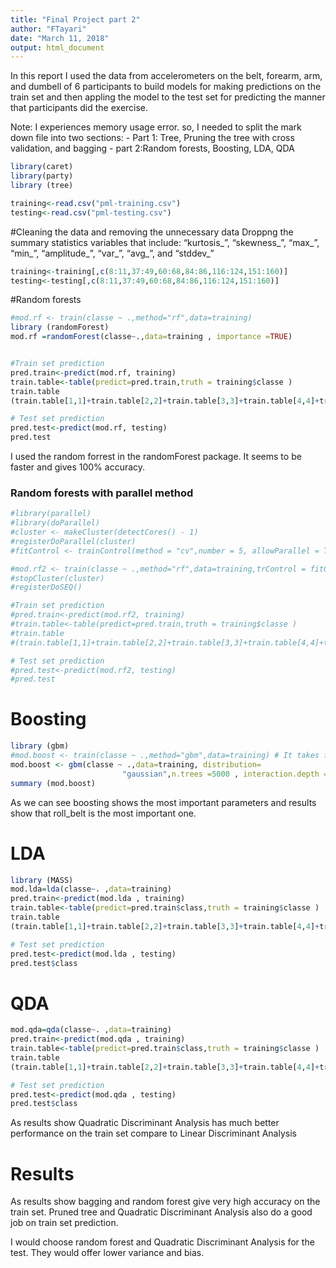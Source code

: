 ---
title: "Final Project part 2"
author: "FTayari"
date: "March 11, 2018"
output: html_document
---

In this report I used the data from accelerometers on the belt, forearm, arm, and dumbell of 6 participants to  build models for making predictions on the train set and then appling the model to the test set for predicting the manner that participants did the exercise.

Note: I experiences memory usage error. so, I needed to split the mark down file into two sections:
- Part 1: Tree, Pruning the tree with cross validation, and bagging
- part 2:Random forests, Boosting, LDA, QDA

```{r}
library(caret)
library(party)
library (tree)

training<-read.csv("pml-training.csv")
testing<-read.csv("pml-testing.csv")
```

#Cleaning the data and removing the unnecessary data
Droppng the summary statistics variables that include: 
"kurtosis_", "skewness_", "max_", "min_", "amplitude_", "var_", "avg_", and "stddev_" 

```{r}
training<-training[,c(8:11,37:49,60:68,84:86,116:124,151:160)]
testing<-testing[,c(8:11,37:49,60:68,84:86,116:124,151:160)]
```


#Random forests
```{r}
#mod.rf <- train(classe ~ .,method="rf",data=training)
library (randomForest)
mod.rf =randomForest(classe~.,data=training , importance =TRUE)


#Train set prediction
pred.train<-predict(mod.rf, training)
train.table<-table(predict=pred.train,truth = training$classe )
train.table
(train.table[1,1]+train.table[2,2]+train.table[3,3]+train.table[4,4]+train.table[5,5])/sum(train.table)

# Test set prediction
pred.test<-predict(mod.rf, testing)
pred.test

```
I used the random forrest in the randomForest package. It seems to be faster and gives 100% accuracy.

### Random forests with parallel method
```{R}
#library(parallel)
#library(doParallel)
#cluster <- makeCluster(detectCores() - 1)
#registerDoParallel(cluster)
#fitControl <- trainControl(method = "cv",number = 5, allowParallel = TRUE)

#mod.rf2 <- train(classe ~ .,method="rf",data=training,trControl = fitControl)
#stopCluster(cluster)
#registerDoSEQ()

#Train set prediction
#pred.train<-predict(mod.rf2, training)
#train.table<-table(predict=pred.train,truth = training$classe )
#train.table
#(train.table[1,1]+train.table[2,2]+train.table[3,3]+train.table[4,4]+train.table[5,5])/sum(train.table)

# Test set prediction
#pred.test<-predict(mod.rf2, testing)
#pred.test
```

# Boosting
```{r}
library (gbm)
#mod.boost <- train(classe ~ .,method="gbm",data=training) # It takes forever 
mod.boost <- gbm(classe ~ .,data=training, distribution=
                         "gaussian",n.trees =5000 , interaction.depth =4)
summary (mod.boost)

```

As we can see boosting shows the most important parameters and results show that roll_belt is the most important one.

# LDA
```{R}
library (MASS)
mod.lda=lda(classe~. ,data=training)
pred.train<-predict(mod.lda , training)
train.table<-table(predict=pred.train$class,truth = training$classe )
train.table
(train.table[1,1]+train.table[2,2]+train.table[3,3]+train.table[4,4]+train.table[5,5])/sum(train.table)

# Test set prediction
pred.test<-predict(mod.lda , testing)
pred.test$class
```

# QDA
```{R}
mod.qda=qda(classe~. ,data=training)
pred.train<-predict(mod.qda , training)
train.table<-table(predict=pred.train$class,truth = training$classe )
train.table
(train.table[1,1]+train.table[2,2]+train.table[3,3]+train.table[4,4]+train.table[5,5])/sum(train.table)

# Test set prediction
pred.test<-predict(mod.qda , testing)
pred.test$class
```
As results show Quadratic Discriminant Analysis has much better performance on the train set compare to Linear Discriminant Analysis

# Results
As results show bagging and random forest give very high accuracy on the train set.
Pruned tree and Quadratic Discriminant Analysis also do a good job on train set prediction.

I would choose random forest and Quadratic Discriminant Analysis for the test. They would offer lower variance and bias. 